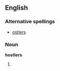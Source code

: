 ==English==

===Alternative spellings===
* [[ostlers]]

===Noun===
'''hostlers'''

# {{plural of|[[hostler]]}}